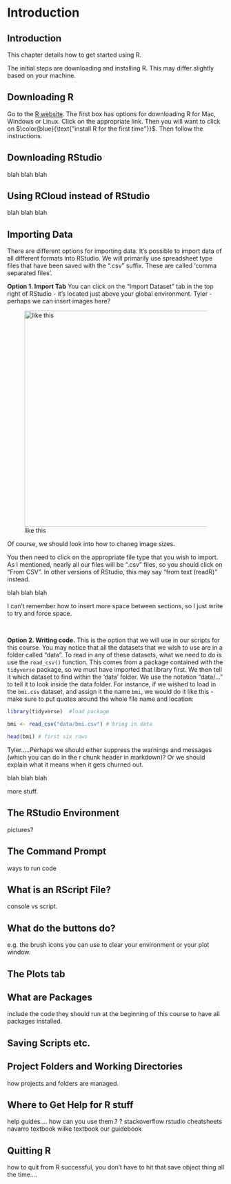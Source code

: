 # Introduction


## Introduction


This chapter details how to get started using R.

The initial steps are downloading and installing R. This may differ slightly based on your machine.

## Downloading R

Go to the [R website](https://cran.r-project.org). The first box has options for downloading R for Mac, Windows or Linux. Click on the appropriate link.  Then you will want to click on  $\color{blue}{\text{"install R for the first time"}}$. Then follow the instructions.


## Downloading RStudio

blah blah blah


## Using RCloud instead of RStudio

blah blah blah


## Importing Data

There are different options for importing data. It's possible to import data of all different formats into RStudio. We will primarily use spreadsheet type files that have been saved with the ".csv" suffix.  These are called 'comma separated files'.  

**Option 1. Import Tab** You can click on the "Import Dataset" tab in the top right of RStudio - it's located just above your global environment.  Tyler - perhaps we can insert images here?

![like this](img/import_dataset.png){width=500px}

Of course, we should look into how to chaneg image sizes.

You then need to click on the appropriate file type that you wish to import. As I mentioned, nearly all our files will be ".csv" files, so you should click on "From CSV".  In other versions of RStudio, this may say "from text (readR)" instead. 

blah blah blah


I can't remember how to insert more space between sections, so I just write <br> to try and force space.

<br>

**Option 2. Writing code.**  This is the option that we will use in our scripts for this course. You may notice that all the datasets that we wish to use are in a folder called "data".  To read in any of these datasets, what we need to do is use the `read_csv()` function.  This comes from a package contained with the `tidyverse` package, so we must have imported that library first.  We then tell it which dataset to find within the 'data' folder. We use the notation "data/..." to tell it to look inside the data folder.  For instance, if we wished to load in the `bmi.csv` dataset, and assign it the name `bmi`, we would do it like this - make sure to put quotes around the whole file name and location:

```r
library(tidyverse)  #load package

bmi <- read_csv("data/bmi.csv") # bring in data

head(bmi) # first six rows

```


Tyler.....Perhaps we should either suppress the warnings and messages (which you can do in the r chunk header in markdown)?  Or we should explain what it means when it gets churned out.

blah blah blah

more stuff.



## The RStudio Environment 

pictures?



## The Command Prompt

ways to run code






## What is an RScript File?
console vs script.



## What do the buttons do?

e.g. the brush icons you can use to clear your environment or your plot window.


## The Plots tab


## What are Packages

include the code they should run at the beginning of this course to have all packages installed.


## Saving Scripts etc.


## Project Folders and Working Directories

how projects and folders are managed.





## Where to Get Help for R stuff
help guides.... how can you use them.?
?
stackoverflow
rstudio cheatsheets
navarro textbook
wilke textbook
our guidebook




## Quitting R 

how to quit from R successful,  you don't have to hit that save object thing all the time....




